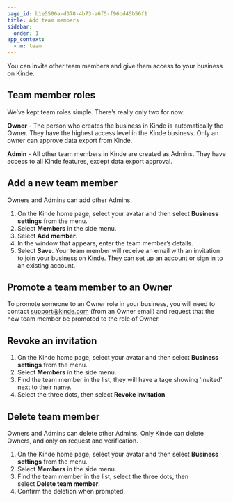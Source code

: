 ```yaml
---
page_id: b1e5506a-d378-4b73-a6f5-f96bd45b56f1
title: Add team members
sidebar:
  order: 1
app_context:
  - m: team
---
```


You can invite other team members and give them access to your business on Kinde.

## Team member roles

We’ve kept team roles simple. There’s really only two for now:

**Owner** - The person who creates the business in Kinde is automatically the Owner. They have the highest access level in the Kinde business. Only an owner can approve data export from Kinde.

**Admin** - All other team members in Kinde are created as Admins. They have access to all Kinde features, except data export approval.

## Add **a new team member**

Owners and Admins can add other Admins.

1. On the Kinde home page, select your avatar and then select **Business settings** from the menu. 
2. Select **Members** in the side menu.
3. Select **Add member**.
4. In the window that appears, enter the team member’s details.
5. Select **Save**. Your team member will receive an email with an invitation to join your business on Kinde. They can set up an account or sign in to an existing account.

## Promote a team member to an Owner

To promote someone to an Owner role in your business, you will need to contact support@kinde.com (from an Owner email) and request that the new team member be promoted to the role of Owner.

## **Revoke an invitation**

1. On the Kinde home page, select your avatar and then select **Business settings** from the menu. 
2. Select **Members** in the side menu.
3. Find the team member in the list, they will have a tage showing 'invited' next to their name. 
4. Select the three dots, then select **Revoke invitation**.

## Delete **team member**

Owners and Admins can delete other Admins. Only Kinde can delete Owners, and only on request and verification.

1. On the Kinde home page, select your avatar and then select **Business settings** from the menu. 
2. Select **Members** in the side menu.
3. Find the team member in the list, select the three dots, then select **Delete team member**.
4. Confirm the deletion when prompted.
